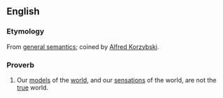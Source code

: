 ==English==
{{wikipedia}}

===Etymology===
From [[w:General_semantics|general semantics]]; coined by [[w:Alfred Korzybski|Alfred Korzybski]].

===Proverb===
{{en-proverb}}

# Our [[model]]s of the [[world]], and our [[sensation]]s of the world, are not the [[true]] world.